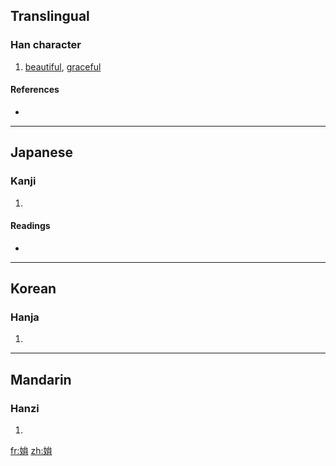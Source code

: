 {{also|娟}}
==Translingual==

===Han character===
{{Han char|rn=38|rad=女|as=06|sn=9|four=|canj=女戈月 (VIB)}}

# [[beautiful]], [[graceful]]

====References====
* {{Han ref|kx=0260.050|dkj=06213|hdz=21049.030|uh=59E2|ud=23010}}

----

==Japanese==

===Kanji===
{{ja-kanji|grade=|rs=女06}}

# {{defn|Japanese|sort=女06}}

====Readings====
* {{ja-readings|on=[[けん]] (ken), [[えん]] (en)|kun=[[あでやか]] (adeyaka), [[しなやか]] (shinayaka), [[こびる]] (kobiru), [[うつくしい]] (utsukushii)}}

----

==Korean==

===Hanja===
{{ko-hanja|hangeul=연|rv=yeon|mr=yŏn}}

# {{defn|Korean|sort=女06}}

----

==Mandarin==

===Hanzi===
{{cmn-hanzi|pin=[[juān]] ([[juan1]])|wg=chüan<sup>1</sup>}}

# {{defn|Mandarin|sort=女06}}

[[fr:姢]]
[[zh:姢]]